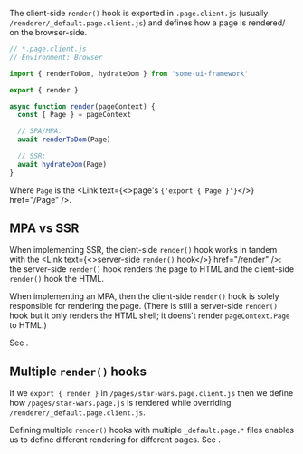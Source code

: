 
The client-side `render()` hook is exported in `.page.client.js` (usually `/renderer/_default.page.client.js`) and defines how a page is rendered/<Link text="hydrated" href="/hydration" /> on the browser-side.

```js
// *.page.client.js
// Environment: Browser

import { renderToDom, hydrateDom } from 'some-ui-framework'

export { render }

async function render(pageContext) {
  const { Page } = pageContext

  // SPA/MPA:
  await renderToDom(Page)

  // SSR:
  await hydrateDom(Page)
}
```

Where `Page` is the <Link text={<>page's <code>{'export { Page }'}</code></>} href="/Page" />.


## MPA vs SSR

When implementing SSR, the cient-side `render()` hook works in tandem with the <Link text={<>server-side <code>render()</code> hook</>} href="/render" />: the server-side `render()` hook renders the page to HTML and the client-side `render()` hook <Link text="hydrates" href="/hydration" /> the HTML.

When implementing an MPA, then the client-side `render()` hook is solely responsible for rendering the page. (There is still a server-side `render()` hook but it only renders the HTML shell; it doens't render `pageContext.Page` to HTML.)

See <Link href='/render-modes' />.


## Multiple `render()` hooks

If we `export { render }` in `/pages/star-wars.page.client.js` then we define how `/pages/star-wars.page.js` is rendered while overriding `/renderer/_default.page.client.js`.

Defining multiple `render()` hooks with multiple `_default.page.*` files enables us to define different rendering for different pages. See <Link href='/multiple-renderer' />.
